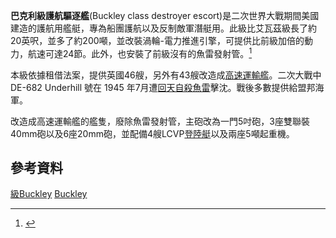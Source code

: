 {{軍艦模板
|名稱= 巴克利級[[File:US_Naval_Jack.svg|30px]]<br /><small>Buckley class</small>
|圖片= [[File:USS_Foreman_(DE-633)_on_13_November_1943_(19-N-200662).jpg|300px]]
|照片說明=巴克利級佛爾曼號 DE-633
|圖片2= 
|照片說明2= 
|艦種=護航驅逐艦
|艦名=
|擁有國={{USA}}
|艦級=巴克利級
|代號=
|前型=[[艾瓦茲級護航驅逐艦|艾瓦茲級]]
|次型=[[坎農級護航驅逐艦|坎農級]]
|同型=
|數量=102
|製造=
|下訂=
|造價=
|動工=1943-1944
|下水=1943-1944
|服役=
|退役= 
|結局= 
|除籍= 
|狀態=
|綽號=
|榮譽=
|排水= 
|標準= 
|空載= 1,357 噸
|滿載= 1,652 噸
|長度= 93.3 米
|闊度= 10.7 米
|型寬= 
|型深= 
|吃水= 3.2 米
|燃料= 
|鍋爐= 
|引擎= 
|出力= 
|極速= 24 節
|續航= 12 節時 4,940 海里
|發電機= 
|電力輸出= 
|乘員= 15名軍官+198名士兵
|飛行=
|艦載機=
|裝備=3門{{le|MK22型50倍徑3吋艦砲|3"/50 caliber gun}}<br>1座雙聯裝[[波佛斯40公釐高射砲|波佛斯40公釐高射砲]]<br>8門單裝[[厄利孔20毫米機炮|厄利孔20毫米機炮]]<br>1座三聯裝533mm[[Mk_15型魚雷|Mk 15型魚雷]]發射管<br>1具[[刺蝟砲|刺蝟砲]]<br>8具深水炸彈投射機（K炮）<br>2條MK6型深水炸彈施放軌，每條施放軌配備24枚MK9型深水炸彈<br>預備160枚以上的[[深水炸彈|深水炸彈]]
|裝甲=無
|射控裝置=
|偵搜設備=
|電子設備=
|電戰系統=
|其它=
}}

'''巴克利級護航驅逐艦'''(Buckley class destroyer escort)是二次世界大戰期間美國建造的護航用艦艇，專為船團護航以及反制敵軍潛艇用。此級比艾瓦茲級長了約20英呎，並多了約200噸，並改裝渦輪-電力推進引擎，可提供比前級加倍的動力，航速可達24節。此外，也安裝了前級沒有的魚雷發射管。<ref name="de_buckley">{{Cite web |url=http://www.microworks.net/PACIFIC/ships/destroyers/buckley.htm |title=DE-51 Buckley class |access-date=2015-02-16 |archive-date=2016-03-04 |archive-url=https://web.archive.org/web/20160304111430/http://www.microworks.net/PACIFIC/ships/destroyers/buckley.htm |dead-url=no }}</ref>

本級依據租借法案，提供英國46艘，另外有43艘改造成[[高速運輸艦|高速運輸艦]]。二次大戰中 DE-682 Underhill 號在 1945 年7月遭[[回天|回天自殺魚雷]]擊沈。戰後多數提供給盟邦海軍。

改造成高速運輸艦的艦隻，廢除魚雷發射管，主砲改為一門5吋砲，3座雙聯裝40mm砲以及6座20mm砲，並配備4艘LCVP[[登陸艇|登陸艇]]以及兩座5噸起重機。

== 參考資料 ==
{{reflist}}

{{WWIIUSShips}}
{{美國海軍護航驅逐艦及巡防艦}}
[[Category:美国驱逐舰|級Buckley]]
[[Category:美國海軍軍艦艦級|Buckley]]